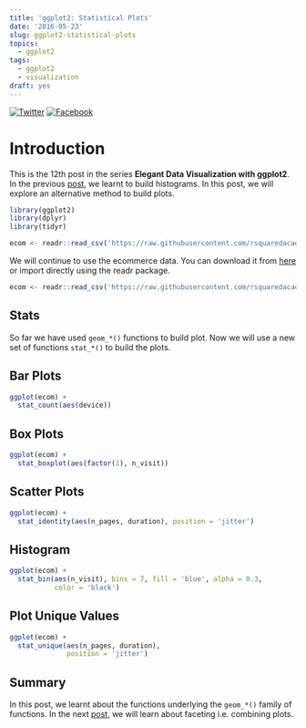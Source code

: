 ```yaml
---
title: 'ggplot2: Statistical Plots'
date: '2016-05-23'
slug: ggplot2-statistical-plots
topics:
  - ggplot2
tags:
  - ggplot2
  - visualization
draft: yes
---
```


[![Twitter](http://i.imgur.com/tXSoThF.png)](https://twitter.com/login?redirect_after_login=%2Fhome%3Fstatus)
[![Facebook](http://i.imgur.com/P3YfQoD.png)](https://www.facebook.com/sharer/sharer.php?u=)

# Introduction

This is the 12th post in the series **Elegant Data Visualization with ggplot2**. In the previous [post](https://rsquaredacademy.github.io/blog/post/ggplot2-histogram/), we learnt to build histograms. In this post, we will explore an alternative method to build plots.

```r
library(ggplot2)
library(dplyr)
library(tidyr)
```

```r
ecom <- readr::read_csv('https://raw.githubusercontent.com/rsquaredacademy/datasets/master/web.csv')
```

We will continue to use the ecommerce data. You can download it from [here](https://github.com/rsquaredacademy/datasets/blob/master/web.csv) or import directly using the readr package.

```r
ecom <- readr::read_csv('https://raw.githubusercontent.com/rsquaredacademy/datasets/master/web.csv')
```

## Stats

So far we have used `geom_*()` functions to build plot. Now we will use a new set of functions `stat_*()` to build the plots. 

## Bar Plots

```r
ggplot(ecom) +
  stat_count(aes(device))
```

## Box Plots

```r
ggplot(ecom) +
  stat_boxplot(aes(factor(1), n_visit))
```

## Scatter Plots

```r
ggplot(ecom) +
  stat_identity(aes(n_pages, duration), position = 'jitter')
```

## Histogram

```r
ggplot(ecom) +
  stat_bin(aes(n_visit), bins = 7, fill = 'blue', alpha = 0.3,
           color = 'black')
```

## Plot Unique Values

```r
ggplot(ecom) +
  stat_unique(aes(n_pages, duration), 
              position = 'jitter')
```

## Summary

In this post, we learnt about the functions underlying the `geom_*()` family of functions. In the next [post](https://rsquaredacademy.github.io/blog/post/ggplot2-facets/), we will learn about faceting i.e. combining plots.


